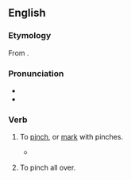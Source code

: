 ==English==

===Etymology===
From {{pre|en|be|pinch}}.

===Pronunciation===
* {{IPA|en|/bɪˈpɪnt͡ʃ/}}
* {{rhymes|en|ɪntʃ|s=2}}

===Verb===
{{en-verb}}

# {{lb|en|transitive|archaic}} To [[pinch]], or [[mark]] with pinches.
#* {{RQ:Homer Chapman Iliads|book=23|passage=shoulders , all bepinch'd}}
# {{lb|en|transitive|dialectal}} To pinch all over.